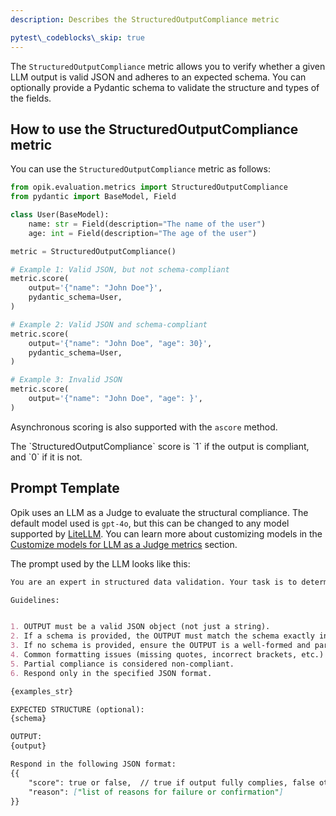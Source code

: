 ```yaml
---
description: Describes the StructuredOutputCompliance metric

pytest\_codeblocks\_skip: true
---
```


The `StructuredOutputCompliance` metric allows you to verify whether a given LLM output is valid JSON and adheres to an expected schema. You can optionally provide a Pydantic schema to validate the structure and types of the fields.

## How to use the StructuredOutputCompliance metric

You can use the `StructuredOutputCompliance` metric as follows:

```python
from opik.evaluation.metrics import StructuredOutputCompliance
from pydantic import BaseModel, Field

class User(BaseModel):
    name: str = Field(description="The name of the user")
    age: int = Field(description="The age of the user")

metric = StructuredOutputCompliance()

# Example 1: Valid JSON, but not schema-compliant
metric.score(
    output='{"name": "John Doe"}',
    pydantic_schema=User,
)

# Example 2: Valid JSON and schema-compliant
metric.score(
    output='{"name": "John Doe", "age": 30}',
    pydantic_schema=User,
)

# Example 3: Invalid JSON
metric.score(
    output='{"name": "John Doe", "age": }',
)
```

Asynchronous scoring is also supported with the `ascore` method.

<Tip>
  The `StructuredOutputCompliance` score is `1` if the output is compliant, and `0` if it is not.
</Tip>

## Prompt Template

Opik uses an LLM as a Judge to evaluate the structural compliance. The default model used is `gpt-4o`, but this can be changed to any model supported by [LiteLLM](https://docs.litellm.ai/docs/providers). You can learn more about customizing models in the [Customize models for LLM as a Judge metrics](/evaluation/metrics/custom_model) section.

The prompt used by the LLM looks like this:

````markdown
You are an expert in structured data validation. Your task is to determine whether the given OUTPUT complies with the expected STRUCTURE. The structure may be described as a JSON schema, a Pydantic model, or simply implied to be valid JSON.

Guidelines:


1. OUTPUT must be a valid JSON object (not just a string).
2. If a schema is provided, the OUTPUT must match the schema exactly in field names, types, and structure.
3. If no schema is provided, ensure the OUTPUT is a well-formed and parsable JSON.
4. Common formatting issues (missing quotes, incorrect brackets, etc.) should be flagged.
5. Partial compliance is considered non-compliant.
6. Respond only in the specified JSON format.

{examples_str}

EXPECTED STRUCTURE (optional):
{schema}

OUTPUT:
{output}

Respond in the following JSON format:
{{
    "score": true or false,  // true if output fully complies, false otherwise
    "reason": ["list of reasons for failure or confirmation"]
}}
````

